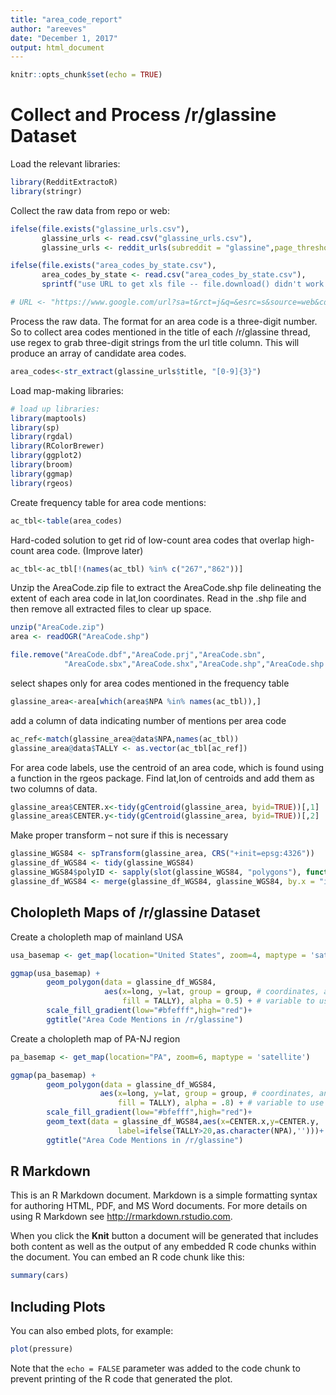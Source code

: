 ```yaml
---
title: "area_code_report"
author: "areeves"
date: "December 1, 2017"
output: html_document
---
```


```r
knitr::opts_chunk$set(echo = TRUE)
```

# Collect and Process /r/glassine Dataset

Load the relevant libraries:
```r
library(RedditExtractoR)
library(stringr)
```

Collect the raw data from repo or web:
```r
ifelse(file.exists("glassine_urls.csv"),
       glassine_urls <- read.csv("glassine_urls.csv"),
       glassine_urls <- reddit_urls(subreddit = "glassine",page_threshold = 40))

ifelse(file.exists("area_codes_by_state.csv"),
       area_codes_by_state <- read.csv("area_codes_by_state.csv"),
       sprintf("use URL to get xls file -- file.download() didn't work for me"))

# URL <- "https://www.google.com/url?sa=t&rct=j&q=&esrc=s&source=web&cd=1&cad=rja&uact=8&ved=0ahUKEwi2lb79huDXAhWq0FQKHeQ0A9EQFggoMAA&url=http%3A%2F%2Fmedia.juiceanalytics.com%2Fdownloads%2Farea_codes_by_state.xls&usg=AOvVaw3xPwQBSxfXDIqjnq6etEWn"
```

Process the raw data. The format for an area code is a three-digit number. So to collect area codes mentioned in the title of each /r/glassine thread, use regex to grab three-digit strings from the url title column. This will produce an array of candidate area codes.
```r
area_codes<-str_extract(glassine_urls$title, "[0-9]{3}")
```

Load map-making libraries:
```r
# load up libraries:
library(maptools)
library(sp)
library(rgdal)
library(RColorBrewer)
library(ggplot2)
library(broom)
library(ggmap)
library(rgeos)
```

Create frequency table for area code mentions:
```r
ac_tbl<-table(area_codes)
```

Hard-coded solution to get rid of low-count area codes that overlap high-count area code. (Improve later)
```r
ac_tbl<-ac_tbl[!(names(ac_tbl) %in% c("267","862"))]
```

Unzip the AreaCode.zip file to extract the AreaCode.shp file delineating the 
extent of each area code in lat,lon coordinates. Read in the .shp file and then 
remove all extracted files to clear up space.
```r
unzip("AreaCode.zip")
area <- readOGR("AreaCode.shp")

file.remove("AreaCode.dbf","AreaCode.prj","AreaCode.sbn",
            "AreaCode.sbx","AreaCode.shx","AreaCode.shp","AreaCode.shp.xml")
```

select shapes only for area codes mentioned in the frequency table
```r

glassine_area<-area[which(area$NPA %in% names(ac_tbl)),]
```

add a column of data indicating number of mentions per area code
```r

ac_ref<-match(glassine_area@data$NPA,names(ac_tbl))
glassine_area@data$TALLY <- as.vector(ac_tbl[ac_ref])
```

For area code labels, use the centroid of an area code, which is found using a function in the rgeos package. Find lat,lon of centroids and add them as two columns of data.
```r

glassine_area$CENTER.x<-tidy(gCentroid(glassine_area, byid=TRUE))[,1]
glassine_area$CENTER.y<-tidy(gCentroid(glassine_area, byid=TRUE))[,2]
```

Make proper transform -- not sure if this is necessary
```r

glassine_WGS84 <- spTransform(glassine_area, CRS("+init=epsg:4326"))
glassine_df_WGS84 <- tidy(glassine_WGS84)
glassine_WGS84$polyID <- sapply(slot(glassine_WGS84, "polygons"), function(x) slot(x, "ID"))
glassine_df_WGS84 <- merge(glassine_df_WGS84, glassine_WGS84, by.x = "id", by.y="polyID")
```

## Cholopleth Maps of /r/glassine Dataset

Create a cholopleth map of mainland USA
```r

usa_basemap <- get_map(location="United States", zoom=4, maptype = 'satellite')

ggmap(usa_basemap) +
        geom_polygon(data = glassine_df_WGS84, 
                     aes(x=long, y=lat, group = group, # coordinates, and group them by polygons
                         fill = TALLY), alpha = 0.5) + # variable to use for filling
        scale_fill_gradient(low="#bfefff",high="red")+
        ggtitle("Area Code Mentions in /r/glassine")
```

Create a cholopleth map of PA-NJ region
```r

pa_basemap <- get_map(location="PA", zoom=6, maptype = 'satellite')

ggmap(pa_basemap) +
        geom_polygon(data = glassine_df_WGS84, 
                    aes(x=long, y=lat, group = group, # coordinates, and group them by polygons
                        fill = TALLY), alpha = .8) + # variable to use for filling
        scale_fill_gradient(low="#bfefff",high="red")+
        geom_text(data = glassine_df_WGS84,aes(x=CENTER.x,y=CENTER.y,
                        label=ifelse(TALLY>20,as.character(NPA),'')))+
        ggtitle("Area Code Mentions in /r/glassine")
```

## R Markdown

This is an R Markdown document. Markdown is a simple formatting syntax for authoring HTML, PDF, and MS Word documents. For more details on using R Markdown see <http://rmarkdown.rstudio.com>.

When you click the **Knit** button a document will be generated that includes both content as well as the output of any embedded R code chunks within the document. You can embed an R code chunk like this:

```r
summary(cars)
```

## Including Plots

You can also embed plots, for example:

```r
plot(pressure)
```

Note that the `echo = FALSE` parameter was added to the code chunk to prevent printing of the R code that generated the plot.
